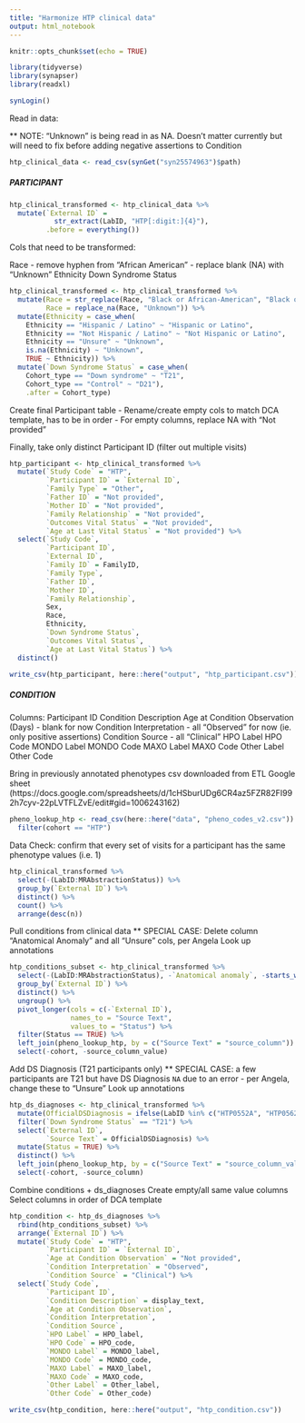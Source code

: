 ```yaml
---
title: "Harmonize HTP clinical data"
output: html_notebook
---
```


```r
knitr::opts_chunk$set(echo = TRUE)

library(tidyverse)
library(synapser)
library(readxl)

synLogin()
```

Read in data:

** NOTE: "Unknown" is being read in as NA. Doesn't matter currently but will need to fix before adding negative assertions to Condition

```r
htp_clinical_data <- read_csv(synGet("syn25574963")$path)
```

##### PARTICIPANT

```r
htp_clinical_transformed <- htp_clinical_data %>% 
  mutate(`External ID` = 
           str_extract(LabID, "HTP[:digit:]{4}"),
         .before = everything())
```

Cols that need to be transformed:

Race - remove hyphen from "African American" - replace blank (NA) with "Unknown"
Ethnicity
Down Syndrome Status

```r
htp_clinical_transformed <- htp_clinical_transformed %>% 
  mutate(Race = str_replace(Race, "Black or African-American", "Black or African American"),
         Race = replace_na(Race, "Unknown")) %>% 
  mutate(Ethnicity = case_when(
    Ethnicity == "Hispanic / Latino" ~ "Hispanic or Latino",
    Ethnicity == "Not Hispanic / Latino" ~ "Not Hispanic or Latino",
    Ethnicity == "Unsure" ~ "Unknown",
    is.na(Ethnicity) ~ "Unknown",
    TRUE ~ Ethnicity)) %>% 
  mutate(`Down Syndrome Status` = case_when(
    Cohort_type == "Down syndrome" ~ "T21",
    Cohort_type == "Control" ~ "D21"),
    .after = Cohort_type)
```

Create final Participant table - Rename/create empty cols to match DCA template, has to be in order - For empty columns, replace NA with "Not provided"

Finally, take only distinct Participant ID (filter out multiple visits)

```r
htp_participant <- htp_clinical_transformed %>% 
  mutate(`Study Code` = "HTP",
         `Participant ID` = `External ID`,
         `Family Type` = "Other",
         `Father ID` = "Not provided",
         `Mother ID` = "Not provided",
         `Family Relationship` = "Not provided",
         `Outcomes Vital Status` = "Not provided",
         `Age at Last Vital Status` = "Not provided") %>% 
  select(`Study Code`,
         `Participant ID`,
         `External ID`,
         `Family ID` = FamilyID,
         `Family Type`,
         `Father ID`,
         `Mother ID`,
         `Family Relationship`,
         Sex,
         Race,
         Ethnicity,
         `Down Syndrome Status`,
         `Outcomes Vital Status`,
         `Age at Last Vital Status`) %>% 
  distinct()
```

```r
write_csv(htp_participant, here::here("output", "htp_participant.csv"))
```


##### CONDITION

Columns: 
Participant ID 
Condition Description 
Age at Condition Observation (Days) - blank for now 
Condition Interpretation - all "Observed" for now (ie. only positive assertions) 
Condition Source - all "Clinical" 
HPO Label 
HPO Code 
MONDO Label 
MONDO Code 
MAXO Label 
MAXO Code 
Other Label 
Other Code


Bring in previously annotated phenotypes csv downloaded from ETL Google sheet (https://docs.google.com/spreadsheets/d/1cHSburUDg6CR4az5FZR82FI992h7cyv-22pLVTFLZvE/edit#gid=1006243162)

```r
pheno_lookup_htp <- read_csv(here::here("data", "pheno_codes_v2.csv")) %>% 
  filter(cohort == "HTP")
```

Data Check: confirm that every set of visits for a participant has the same phenotype values (i.e. 1)
```r
htp_clinical_transformed %>% 
  select(-(LabID:MRAbstractionStatus)) %>% 
  group_by(`External ID`) %>% 
  distinct() %>% 
  count() %>% 
  arrange(desc(n))
```

Pull conditions from clinical data
** SPECIAL CASE: Delete column "Anatomical Anomaly" and all "Unsure" cols, per Angela
Look up annotations
```r
htp_conditions_subset <- htp_clinical_transformed %>% 
  select(-(LabID:MRAbstractionStatus), -`Anatomical anomaly`, -starts_with("Unsure")) %>%
  group_by(`External ID`) %>% 
  distinct() %>% 
  ungroup() %>% 
  pivot_longer(cols = c(-`External ID`), 
               names_to = "Source Text",
               values_to = "Status") %>%
  filter(Status == TRUE) %>% 
  left_join(pheno_lookup_htp, by = c("Source Text" = "source_column")) %>% 
  select(-cohort, -source_column_value)

```

Add DS Diagnosis (T21 participants only)
** SPECIAL CASE: a few participants are T21 but have DS Diagnosis `NA` due to an error - per Angela, change these to "Unsure"
Look up annotations

```r
htp_ds_diagnoses <- htp_clinical_transformed %>% 
  mutate(OfficialDSDiagnosis = ifelse(LabID %in% c("HTP0552A", "HTP0562A", "HTP0568A", "HTP0580A", "HTP0634A", "HTP0639A", "HTP0697A"), "Unsure", OfficialDSDiagnosis)) %>% 
  filter(`Down Syndrome Status` == "T21") %>% 
  select(`External ID`,
         `Source Text` = OfficialDSDiagnosis) %>% 
  mutate(Status = TRUE) %>% 
  distinct() %>% 
  left_join(pheno_lookup_htp, by = c("Source Text" = "source_column_value")) %>% 
  select(-cohort, -source_column)
```


Combine conditions + ds_diagnoses
Create empty/all same value columns
Select columns in order of DCA template
```r
htp_condition <- htp_ds_diagnoses %>% 
  rbind(htp_conditions_subset) %>% 
  arrange(`External ID`) %>% 
  mutate(`Study Code` = "HTP",
         `Participant ID` = `External ID`,
         `Age at Condition Observation` = "Not provided",
         `Condition Interpretation` = "Observed",
         `Condition Source` = "Clinical") %>% 
  select(`Study Code`,
         `Participant ID`,
         `Condition Description` = display_text,
         `Age at Condition Observation`,
         `Condition Interpretation`,
         `Condition Source`,
         `HPO Label` = HPO_label,
         `HPO Code` = HPO_code,
         `MONDO Label` = MONDO_label,
         `MONDO Code` = MONDO_code,
         `MAXO Label` = MAXO_label,
         `MAXO Code` = MAXO_code,
         `Other Label` = Other_label,
         `Other Code` = Other_code)
```

```r
write_csv(htp_condition, here::here("output", "htp_condition.csv"))
```
